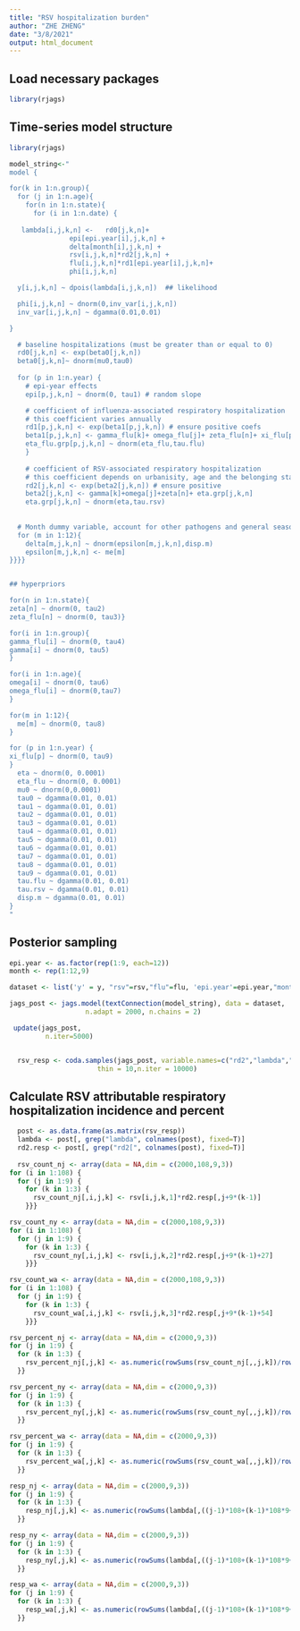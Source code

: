 ```yaml
---
title: "RSV hospitalization burden"
author: "ZHE ZHENG"
date: "3/8/2021"
output: html_document
---
```


## Load necessary packages

```r
library(rjags)
```

## Time-series model structure
```r
library(rjags)

model_string<-"
model {

for(k in 1:n.group){  
  for (j in 1:n.age){
    for(n in 1:n.state){
      for (i in 1:n.date) { 
    
   lambda[i,j,k,n] <-   rd0[j,k,n]+
               epi[epi.year[i],j,k,n] +
               delta[month[i],j,k,n] +
               rsv[i,j,k,n]*rd2[j,k,n] + 
               flu[i,j,k,n]*rd1[epi.year[i],j,k,n]+
               phi[i,j,k,n]

  y[i,j,k,n] ~ dpois(lambda[i,j,k,n])  ## likelihood 

  phi[i,j,k,n] ~ dnorm(0,inv_var[i,j,k,n])
  inv_var[i,j,k,n] ~ dgamma(0.01,0.01)

}

  # baseline hospitalizations (must be greater than or equal to 0)
  rd0[j,k,n] <- exp(beta0[j,k,n])
  beta0[j,k,n]~ dnorm(mu0,tau0)
  
  for (p in 1:n.year) { 
    # epi-year effects
    epi[p,j,k,n] ~ dnorm(0, tau1) # random slope

    # coefficient of influenza-associated respiratory hospitalization
    # this coefficient varies annually
    rd1[p,j,k,n] <- exp(beta1[p,j,k,n]) # ensure positive coefs
    beta1[p,j,k,n] <- gamma_flu[k]+ omega_flu[j]+ zeta_flu[n]+ xi_flu[p]+ eta_flu.grp[p,j,k,n] 
    eta_flu.grp[p,j,k,n] ~ dnorm(eta_flu,tau.flu)
    }
  
    # coefficient of RSV-associated respiratory hospitalization
    # this coefficient depends on urbanisity, age and the belonging state
    rd2[j,k,n] <- exp(beta2[j,k,n]) # ensure positive
    beta2[j,k,n] <- gamma[k]+omega[j]+zeta[n]+ eta.grp[j,k,n]
    eta.grp[j,k,n] ~ dnorm(eta,tau.rsv)
  
  
  # Month dummy variable, account for other pathogens and general seasonality 
  for (m in 1:12){
    delta[m,j,k,n] ~ dnorm(epsilon[m,j,k,n],disp.m)
    epsilon[m,j,k,n] <- me[m]
}}}}


## hyperpriors

for(n in 1:n.state){
zeta[n] ~ dnorm(0, tau2)
zeta_flu[n] ~ dnorm(0, tau3)}

for(i in 1:n.group){
gamma_flu[i] ~ dnorm(0, tau4)
gamma[i] ~ dnorm(0, tau5)
}

for(i in 1:n.age){
omega[i] ~ dnorm(0, tau6)
omega_flu[i] ~ dnorm(0,tau7)
}

for(m in 1:12){
  me[m] ~ dnorm(0, tau8)
}

for (p in 1:n.year) { 
xi_flu[p] ~ dnorm(0, tau9)
}
  eta ~ dnorm(0, 0.0001)
  eta_flu ~ dnorm(0, 0.0001)
  mu0 ~ dnorm(0,0.0001)
  tau0 ~ dgamma(0.01, 0.01)
  tau1 ~ dgamma(0.01, 0.01)
  tau2 ~ dgamma(0.01, 0.01)
  tau3 ~ dgamma(0.01, 0.01)
  tau4 ~ dgamma(0.01, 0.01)
  tau5 ~ dgamma(0.01, 0.01)
  tau6 ~ dgamma(0.01, 0.01)
  tau7 ~ dgamma(0.01, 0.01)
  tau8 ~ dgamma(0.01, 0.01)
  tau9 ~ dgamma(0.01, 0.01)
  tau.flu ~ dgamma(0.01, 0.01)
  tau.rsv ~ dgamma(0.01, 0.01)
  disp.m ~ dgamma(0.01, 0.01)
}
"
```


## Posterior sampling
```r
epi.year <- as.factor(rep(1:9, each=12))
month <- rep(1:12,9)

dataset <- list('y' = y, "rsv"=rsv,"flu"=flu, 'epi.year'=epi.year,"month"=month,n.age=9,n.date=108,n.year=9,"n.group"=3,n.state=3)

jags_post <- jags.model(textConnection(model_string), data = dataset,
                   n.adapt = 2000, n.chains = 2)

 update(jags_post, 
         n.iter=5000)


  rsv_resp <- coda.samples(jags_post, variable.names=c("rd2","lambda","rd1","phi", "rd0","epi","delta"),
                      thin = 10,n.iter = 10000)
```

## Calculate RSV attributable respiratory hospitalization incidence and percent
```r
  post <- as.data.frame(as.matrix(rsv_resp))
  lambda <- post[, grep("lambda", colnames(post), fixed=T)]
  rd2.resp <- post[, grep("rd2[", colnames(post), fixed=T)]
  
  rsv_count_nj <- array(data = NA,dim = c(2000,108,9,3))
for (i in 1:108) {
  for (j in 1:9) {
    for (k in 1:3) {
      rsv_count_nj[,i,j,k] <- rsv[i,j,k,1]*rd2.resp[,j+9*(k-1)]
    }}}

rsv_count_ny <- array(data = NA,dim = c(2000,108,9,3))
for (i in 1:108) {
  for (j in 1:9) {
    for (k in 1:3) {
      rsv_count_ny[,i,j,k] <- rsv[i,j,k,2]*rd2.resp[,j+9*(k-1)+27]
    }}}

rsv_count_wa <- array(data = NA,dim = c(2000,108,9,3))
for (i in 1:108) {
  for (j in 1:9) {
    for (k in 1:3) {
      rsv_count_wa[,i,j,k] <- rsv[i,j,k,3]*rd2.resp[,j+9*(k-1)+54]
    }}}

rsv_percent_nj <- array(data = NA,dim = c(2000,9,3))
for (j in 1:9) {
  for (k in 1:3) {
    rsv_percent_nj[,j,k] <- as.numeric(rowSums(rsv_count_nj[,,j,k])/rowSums(lambda[,((j-1)*108+(k-1)*108*9+1):((j-1)*108+(k-1)*108*9+108)]))
  }}

rsv_percent_ny <- array(data = NA,dim = c(2000,9,3))
for (j in 1:9) {
  for (k in 1:3) {
    rsv_percent_ny[,j,k] <- as.numeric(rowSums(rsv_count_ny[,,j,k])/rowSums(lambda[,((j-1)*108+(k-1)*108*9+1+2916):((j-1)*108+(k-1)*108*9+108+2916)]))
  }}

rsv_percent_wa <- array(data = NA,dim = c(2000,9,3))
for (j in 1:9) {
  for (k in 1:3) {
    rsv_percent_wa[,j,k] <- as.numeric(rowSums(rsv_count_wa[,,j,k])/rowSums(lambda[,((j-1)*108+(k-1)*108*9+1+5832):((j-1)*108+(k-1)*108*9+108+5832)]))
  }}

resp_nj <- array(data = NA,dim = c(2000,9,3))
for (j in 1:9) {
  for (k in 1:3) {
    resp_nj[,j,k] <- as.numeric(rowSums(lambda[,((j-1)*108+(k-1)*108*9+1):((j-1)*108+(k-1)*108*9+108)]))
  }}

resp_ny <- array(data = NA,dim = c(2000,9,3))
for (j in 1:9) {
  for (k in 1:3) {
    resp_ny[,j,k] <- as.numeric(rowSums(lambda[,((j-1)*108+(k-1)*108*9+1+2916):((j-1)*108+(k-1)*108*9+108+2916)]))
  }}

resp_wa <- array(data = NA,dim = c(2000,9,3))
for (j in 1:9) {
  for (k in 1:3) {
    resp_wa[,j,k] <- as.numeric(rowSums(lambda[,((j-1)*108+(k-1)*108*9+1+5832):((j-1)*108+(k-1)*108*9+108+5832)]))
  }}
```
